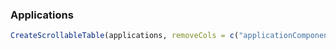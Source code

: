 ### Applications

```r
CreateScrollableTable(applications, removeCols = c("applicationComponents"))
```
